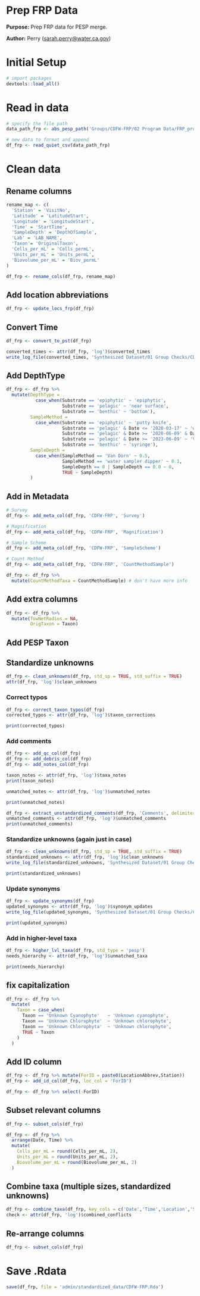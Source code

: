 # Prep FRP Data

**Purpose:** Prep FRP data for PESP merge.

**Author:** Perry ([sarah.perry\@water.ca.gov](mailto:sarah.perry@water.ca.gov){.email})

# Initial Setup
```r
# import packages
devtools::load_all()
```

# Read in data
```r
# specify the file path
data_path_frp <- abs_pesp_path('Groups/CDFW-FRP/02 Program Data/FRP_program_draft.csv')

# new data to format and append
df_frp <- read_quiet_csv(data_path_frp)
```

# Clean data

## Rename columns
```r
rename_map <- c(
  'Station' = 'VisitNo',
  'Latitude' = 'LatitudeStart',
  'Longitude' = 'LongitudeStart',
  'Time' = 'StartTime',
  'SampleDepth' = 'DepthOfSample',
  'Lab' = 'LAB_NAME',
  'Taxon'= 'OriginalTaxon',
  'Cells_per_mL' = 'Cells_permL',
  'Units_per_mL' = 'Units_permL',
  'Biovolume_per_mL' = 'Biov_permL'
)

df_frp <- rename_cols(df_frp, rename_map)
```

## Add location abbreviations
```r
df_frp <- update_locs_frp(df_frp)
```

## Convert Time
```r
df_frp <- convert_to_pst(df_frp)

converted_times <- attr(df_frp, 'log')$converted_times
write_log_file(converted_times, 'Synthesized Dataset/01 Group Checks/CDFW-FRP/tables/FRP_converted_times.csv')
```

## Add DepthType
```r
df_frp <- df_frp %>%
  mutate(DepthType = 
           case_when(Substrate == 'epiphytic' ~ 'epiphytic',
                     Substrate == 'pelagic' ~ 'near surface',
                     Substrate == 'benthic' ~ 'bottom'),
         SampleMethod =
           case_when(Substrate == 'epiphytic' ~ 'putty knife',
                     Substrate == 'pelagic' & Date <= '2020-03-17' ~ 'water sampler dipper',
                     Substrate == 'pelagic' & Date >= '2020-06-09' & Date <= '2023-06-30' ~ 'unspecified surface grab',
                     Substrate == 'pelagic' & Date >= '2023-06-09' ~ 'Van Dorn',
                     Substrate == 'benthic' ~ 'syringe'),
         SampleDepth =
           case_when(SampleMethod == 'Van Dorn' ~ 0.5,
                     SampleMethod == 'water sampler dipper' ~ 0.1,
                     SampleDepth == 0 | SampleDepth == 0.0 ~ 0,
                     TRUE ~ SampleDepth)
         )
```

## Add in Metadata
```r
# Survey
df_frp <- add_meta_col(df_frp, 'CDFW-FRP', 'Survey')

# Magnification
df_frp <- add_meta_col(df_frp, 'CDFW-FRP', 'Magnification')

# Sample Scheme
df_frp <- add_meta_col(df_frp, 'CDFW-FRP', 'SampleScheme')

# Count Method
df_frp <- add_meta_col(df_frp, 'CDFW-FRP', 'CountMethodSample')

df_frp <- df_frp %>%
  mutate(CountMethodTaxa = CountMethodSample) # don't have more info
```

## Add extra columns
```r
df_frp <- df_frp %>% 
  mutate(TowNetRadius = NA,
         OrigTaxon = Taxon)
```


## Add PESP Taxon

## Standardize unknowns
```r
df_frp <- clean_unknowns(df_frp, std_sp = TRUE, std_suffix = TRUE)
attr(df_frp, 'log')$clean_unknowns
```

### Correct typos
```r
df_frp <- correct_taxon_typos(df_frp)
corrected_typos <- attr(df_frp, 'log')$taxon_corrections

print(corrected_typos)
```

### Add comments
```r
df_frp <- add_qc_col(df_frp)
df_frp <- add_debris_col(df_frp)
df_frp <- add_notes_col(df_frp)

taxon_notes <- attr(df_frp, 'log')$taxa_notes
print(taxon_notes)

unmatched_notes <- attr(df_frp, 'log')$unmatched_notes

print(unmatched_notes)

df_frp <- extract_unstandardized_comments(df_frp, 'Comments', delimiter = '. ')
unmatched_comments <- attr(df_frp, 'log')$unmatched_comments
print(unmatched_comments)
```

### Standardize unknowns (again just in case)
```r
df_frp <- clean_unknowns(df_frp, std_sp = TRUE, std_suffix = TRUE)
standardized_unknowns <- attr(df_frp, 'log')$clean_unknowns
write_log_file(standardized_unknowns, 'Synthesized Dataset/01 Group Checks/CDFW-FRP/tables/FRP_standardized_unknowns.csv')

print(standardized_unknowns)
```

### Update synonyms
```r
df_frp <- update_synonyms(df_frp)
updated_synonyms <- attr(df_frp, 'log')$synonym_updates
write_log_file(updated_synonyms, 'Synthesized Dataset/01 Group Checks/CDFW-FRP/tables/FRP_updated_synonyms.csv')

print(updated_synonyms)
```

### Add in higher-level taxa

```r
df_frp <- higher_lvl_taxa(df_frp, std_type = 'pesp')
needs_hierarchy <- attr(df_frp, 'log')$unmatched_taxa

print(needs_hierarchy)
```

## fix capitalization

```r
df_frp <- df_frp %>%
  mutate(
    Taxon = case_when(
      Taxon == 'Unknown Cyanophyte'   ~ 'Unknown cyanophyte',
      Taxon == 'Unknown Chlorophyte'  ~ 'Unknown chlorophyte',
      Taxon == 'Unknown Chlorophyta'  ~ 'Unknown chlorophyte',
      TRUE ~ Taxon
    )
  )
```


## Add ID column
```r
df_frp <- df_frp %>% mutate(ForID = paste0(LocationAbbrev,Station))
df_frp <- add_id_col(df_frp, loc_col = 'ForID')

df_frp <- df_frp %>% select(-ForID)
```

## Subset relevant columns
```r
df_frp <- subset_cols(df_frp)

df_frp <- df_frp %>%
  arrange(Date, Time) %>%
  mutate(
    Cells_per_mL = round(Cells_per_mL, 2),
    Units_per_mL = round(Units_per_mL, 2),
    Biovolume_per_mL = round(Biovolume_per_mL, 2)
  )
```

## Combine taxa (multiple sizes, standardized unknowns)
```r
df_frp <- combine_taxa(df_frp, key_cols = c('Date','Time','Location','Station','SampleDepth','DepthType'), measurement_cols = c('Biovolume_per_mL', 'Units_per_mL', 'Cells_per_mL'))
check <- attr(df_frp, 'log')$combined_conflicts
```

## Re-arrange columns
```r
df_frp <- subset_cols(df_frp)
```

# Save .Rdata
```r
save(df_frp, file = 'admin/standardized_data/CDFW-FRP.Rda')
```